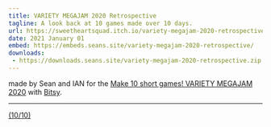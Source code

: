 ```yaml
---
title: VARIETY MEGAJAM 2020 Retrospective
tagline: A look back at 10 games made over 10 days.
url: https://sweetheartsquad.itch.io/variety-megajam-2020-retrospective
date: 2021 January 01
embed: https://embeds.seans.site/variety-megajam-2020-retrospective/
downloads:
 - https://downloads.seans.site/variety-megajam-2020-retrospective.zip
---
```


made by Sean and IAN for the [Make 10 short games! VARIETY MEGAJAM 2020](https://itch.io/jam/vmj2020) with [Bitsy](ledoux.itch.io/bitsy).

---

[(10/10)](https://itch.io/c/1319442/variety-megajam-2020-entries)
